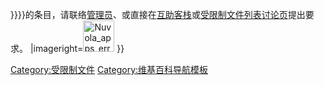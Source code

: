 {{mbox
|type=content
|text='''为阻止文件遭滥用于破坏，本文件[[MediaWiki:Bad image list|只能在特定的条目使用]]。''' <br/>如欲合理使用本图片，例如用于有关{{{类别|{{{類别|{{{suchas|医学、人体解剖及生理学}}}}}}}}}的条目，请联络[[维基百科:管理员|管理员]]、或直接在[[Wikipedia:互助客栈/求助|互助客栈]]或[[MediaWiki talk:Bad image list|受限制文件列表讨论页]]提出要求。
|imageright=[[Image:Nuvola apps error.svg|50px]]
}}<includeonly>[[Category:受限制文件]]</includeonly><noinclude>
{{documentation}}

[[Category:维基百科导航模板]]
</noinclude>